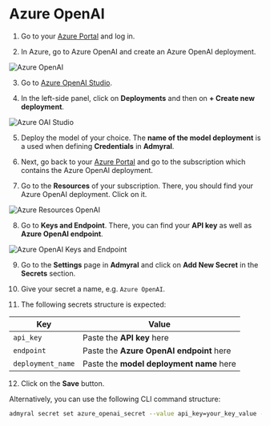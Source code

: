 # Azure OpenAI

1. Go to your [Azure Portal](https://portal.azure.com) and log in.

2. In Azure, go to Azure OpenAI and create an Azure OpenAI deployment.

![Azure OpenAI](/azure_openai.png)

3. Go to [Azure OpenAI Studio](https://oai.azure.com).

4. In the left-side panel, click on **Deployments** and then on **+ Create new deployment**.

![Azure OAI Studio](/azure_oai_deploy_model.png)

5. Deploy the model of your choice. The **name of the model deployment** is a used when defining **Credentials** in **Admyral**.

6. Next, go back to your [Azure Portal](https://portal.azure.com) and go to the subscription which contains the Azure OpenAI deployment.

7. Go to the **Resources** of your subscription. There, you should find your Azure OpenAI deployment. Click on it.

![Azure Resources OpenAI](/azure_resources_openai.png)

8. Go to **Keys and Endpoint**. There, you can find your **API key** as well as **Azure OpenAI endpoint**.

![Azure OpenAI Keys and Endpoint](/azure_openai_keys.png)

9. Go to the **Settings** page in **Admyral** and click on **Add New Secret** in the **Secrets** section.

10. Give your secret a name, e.g. `Azure OpenAI`.

11. The following secrets structure is expected:

| Key               | Value                                    |
| ----------------- | ---------------------------------------- |
| `api_key`         | Paste the **API key** here               |
| `endpoint`        | Paste the **Azure OpenAI endpoint** here |
| `deployment_name` | Paste the **model deployment name** here |

12. Click on the **Save** button.

Alternatively, you can use the following CLI command structure:

```bash
admyral secret set azure_openai_secret --value api_key=your_key_value --value endpoint=your_endpoint --value deployment_name=your_deployment_name
```
